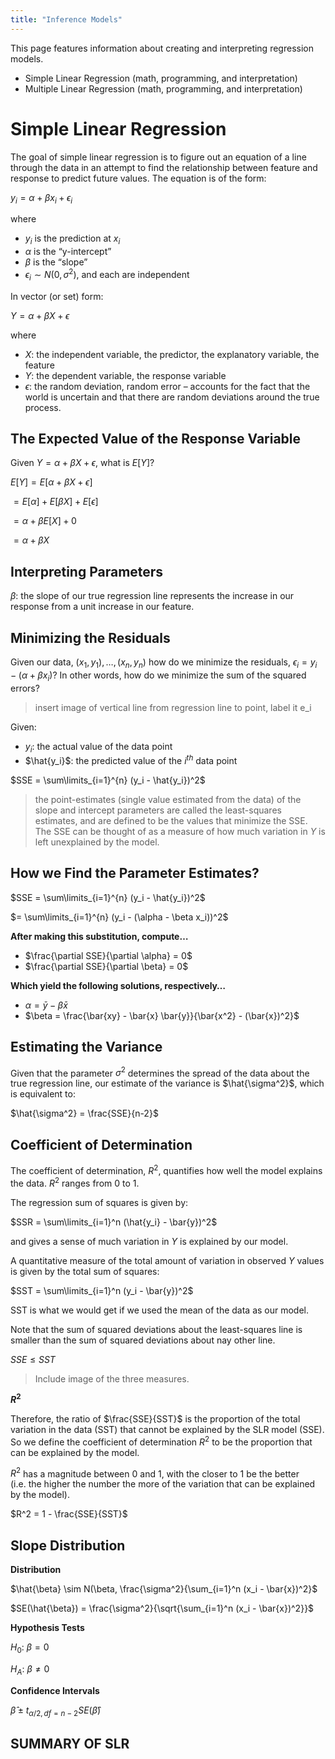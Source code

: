 ```yaml
---
title: "Inference Models"
---
```


This page features information about creating and interpreting regression models.

- Simple Linear Regression (math, programming, and interpretation)
- Multiple Linear Regression (math, programming, and interpretation)

# Simple Linear Regression

The goal of simple linear regression is to figure out an equation of a line through the data in an attempt to find the relationship between feature and response to predict future values. The equation is of the form:

$y_i = \alpha + \beta x_i + \epsilon_i$

where

- $y_i$ is the prediction at $x_i$
- $\alpha$ is the "y-intercept"
- $\beta$ is the "slope"
- $\epsilon_i \sim N(0, \sigma^2)$, and each are independent

In vector (or set) form:

$Y = \alpha + \beta X + \epsilon$

where

- $X$: the independent variable, the predictor, the explanatory variable, the feature
- $Y$: the dependent variable, the response variable
- $\epsilon$: the random deviation, random error – accounts for the fact that the world is uncertain and that there are random deviations around the true process.

## The Expected Value of the Response Variable

Given $Y = \alpha + \beta X + \epsilon$, what is $E[Y]$?

$E[Y] = E[\alpha + \beta X + \epsilon]$

$= E[\alpha] + E[\beta X] + E[\epsilon]$

$= \alpha + \beta E[X] + 0$

$= \alpha + \beta X$

## Interpreting Parameters

$\beta$: the slope of our true regression line represents the increase in our response from a unit increase in our feature.

## Minimizing the Residuals

Given our data, $(x_1, y_1), \dots, (x_n, y_n)$ how do we minimize the residuals, $\epsilon_i = y_i - (\alpha + \beta x_i)$? In other words, how do we minimize the sum of the squared errors?

> insert image of vertical line from regression line to point, label it e_i

Given:

- $y_i$: the actual value of the data point
- $\hat{y_i}$: the predicted value of the $i^{th}$ data point

$SSE = \sum\limits_{i=1}^{n} (y_i - \hat{y_i})^2$

> the point-estimates (single value estimated from the data) of the slope and intercept parameters are called the least-squares estimates, and are defined to be the values that minimize the SSE. The SSE can be thought of as a measure of how much variation in $Y$ is left unexplained by the model.

## How we Find the Parameter Estimates?

$SSE = \sum\limits_{i=1}^{n} (y_i - \hat{y_i})^2$

$= \sum\limits_{i=1}^{n} (y_i - (\alpha - \beta x_i))^2$

**After making this substitution, compute...**

- $\frac{\partial SSE}{\partial \alpha} = 0$
- $\frac{\partial SSE}{\partial \beta} = 0$

**Which yield the following solutions, respectively...**

- $\alpha = \bar{y} - \beta \bar{x}$
- $\beta = \frac{\bar{xy} - \bar{x} \bar{y}}{\bar{x^2} - (\bar{x})^2}$

## Estimating the Variance

Given that the parameter $\sigma^2$ determines the spread of the data about the true regression line, our estimate of the variance is $\hat{\sigma^2}$, which is equivalent to:

$\hat{\sigma^2} = \frac{SSE}{n-2}$

## Coefficient of Determination

The coefficient of determination, $R^2$, quantifies how well the model explains the data. $R^2$ ranges from $0$ to $1$.

The regression sum of squares is given by:

$SSR = \sum\limits_{i=1}^n (\hat{y_i} - \bar{y})^2$

and gives a sense of much variation in $Y$ is explained by our model.

A quantitative measure of the total amount of variation in observed $Y$ values is given by the total sum of squares:

$SST = \sum\limits_{i=1}^n (y_i - \bar{y})^2$

SST is what we would get if we used the mean of the data as our model.

Note that the sum of squared deviations about the least-squares line is smaller than the sum of squared deviations about nay other line.

$SSE \leq SST$

> Include image of the three measures. 

**$R^2$**

Therefore, the ratio of $\frac{SSE}{SST}$ is the proportion of the total variation in the data (SST) that cannot be explained by the SLR model (SSE). So we define the coefficient of determination $R^2$ to be the proportion that can be explained by the model.

$R^2$ has a magnitude between $0$ and $1$, with the closer to $1$ be the better (i.e. the higher the number the more of the variation that can be explained by the model).

$R^2 = 1 - \frac{SSE}{SST}$

## Slope Distribution

**Distribution**

$\hat{\beta} \sim N(\beta, \frac{\sigma^2}{\sum_{i=1}^n (x_i - \bar{x})^2}$

$SE(\hat{\beta}) = \frac{\sigma^2}{\sqrt{\sum_{i=1}^n (x_i - \bar{x})^2}}$

**Hypothesis Tests**

$H_0$: $\beta = 0$

$H_A$: $\beta \neq 0$

**Confidence Intervals**

$\hat{\beta} \pm t_{\alpha / 2, df = n-2} SE(\hat{\beta})$

## SUMMARY OF SLR






